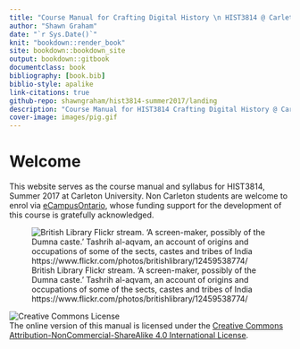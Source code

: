 ```yaml
---
title: "Course Manual for Crafting Digital History \n HIST3814 @ Carleton U \n Summer 2017"
author: "Shawn Graham"
date: "`r Sys.Date()`"
knit: "bookdown::render_book"
site: bookdown::bookdown_site
output: bookdown::gitbook
documentclass: book
bibliography: [book.bib]
biblio-style: apalike
link-citations: true
github-repo: shawngraham/hist3814-summer2017/landing
description: "Course Manual for HIST3814 Crafting Digital History @ Carleton University, Summer 2017"
cover-image: images/pig.gif
---
```

# Welcome {-}

This website serves as the course manual and syllabus for HIST3814, Summer 2017 at Carleton University. Non Carleton students are welcome to enrol via [eCampusOntario](http://ecampusontario.org), whose funding support for the development of this course is gratefully acknowledged.

![British Library Flickr stream. ‘A screen-maker, possibly of the Dumna caste.’ Tashrih al-aqvam, an account of origins and occupations of some of the sects, castes and tribes of India https://www.flickr.com/photos/britishlibrary/12459538774/](images/loom.jpg)

![Creative Commons License](images/by-nc-sa.png)  
The online version of this manual is licensed under the [Creative Commons Attribution-NonCommercial-ShareAlike 4.0 International License](http://creativecommons.org/licenses/by-nc-sa/4.0/).
